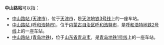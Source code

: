 '''中山路站'''可以指：
*[[中山路站_(天津市)|中山路站 (天津市)]]，位于[[天津市|天津市]]，是[[天津地铁|天津地铁]][[天津地铁3号线|3号线]]上的一座车站。
*[[中山路站_(呼和浩特市)|中山路站 (呼和浩特市)]]，位于[[内蒙古自治区|内蒙古自治区]][[呼和浩特市|呼和浩特市]]，是[[呼和浩特地铁|呼和浩特地铁]][[呼和浩特地铁2号线|2号线]]上的一座车站。
*[[中山路站_(青岛地铁)|中山路站 (青岛地铁)]]，位于[[山东省|山东省]][[青岛市|青岛市]]，是[[青岛地铁|青岛地铁]][[青岛地铁1号线|1号线]]上的一座车站。
{{disamb|cat=四字車站名消歧義}}